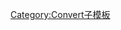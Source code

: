 {{convert/{{{d}}}|{{{1}}}|{{{2|}}}|{{{3|}}}|{{{4|}}}|s={{{s|}}}|r={{{r}}}
|u=Btu<sub>mean</sub>
|n=British thermal unit (mean)
|h=British-thermal-unit (mean)
|l=British thermal units (mean)
|t=British thermal unit
|o=kJ
|b=1055.87
|j=3.023610451-{{{j|0}}}}}<noinclude>
[[Category:Convert子模板]]
</noinclude>